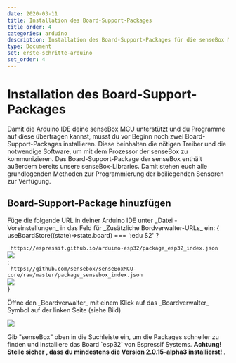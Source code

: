 ```yaml
---
date: 2020-03-11
title: Installation des Board-Support-Packages
title_order: 4
categories: arduino
description: Installation des Board-Support-Packages für die senseBox MCU
type: Document
set: erste-schritte-arduino
set_order: 4
---
```



# Installation des Board-Support-Packages

<div>
  <div class="description">
    Damit die Arduino IDE deine senseBox MCU unterstützt und du Programme auf diese übertragen kannst, musst du vor Beginn noch zwei Board-Support-Packages installieren. Diese beinhalten die nötigen Treiber und die notwendige Software, um mit dem Prozessor der senseBox zu kommunizieren. Das Board-Support-Package der senseBox enthält außerdem bereits unsere senseBox-Libraries. Damit stehen euch alle grundlegenden Methoden zur Programmierung der beiliegenden Sensoren zur Verfügung.
  </div>
  <h2>Board-Support-Package hinuzfügen</h2>
  <p>
    Füge die folgende URL in deiner Arduino IDE unter _Datei - Voreinstellungen_ in das Feld für _Zusätzliche Bordverwalter-URLs_ ein: 
  { useBoardStore((state)=>state.board) === ':edu S2' ? <div>
    <code> https://espressif.github.io/arduino-esp32/package_esp32_index.json </code>
        <div className="flex justify-center mt-4">
      <img className src="/img/arduino-bilder/installation/arduino-bsp-esp32s2.png"/>
      </div></div> : <div>
    <code> https://github.com/sensebox/senseBoxMCU-core/raw/master/package_sensebox_index.json </code>
        <div className="flex justify-center mt-4">
      <img className src="/img/arduino-bilder/installation/arduino-board-support-url.png"/>
      </div> </div>
    }


  </p>

  <p>
    Öffne den _Boardverwalter_ mit einem Klick auf das _Boardverwalter_ Symbol auf der linken Seite (siehe Bild)
  </p>
  <div className="flex justify-center">
    <img src="/img/arduino-bilder/installation/arduino-boards.png"/>
  </div>
  <p>
    Gib "senseBox" oben in die Suchleiste ein, um die Packages schneller zu finden und installiere das Board `esp32` von Espressif Systems. <b>Achtung! Stelle sicher , dass du mindestens die Version 2.0.15-alpha3 installierst! </b>.
  </p>
</div>
